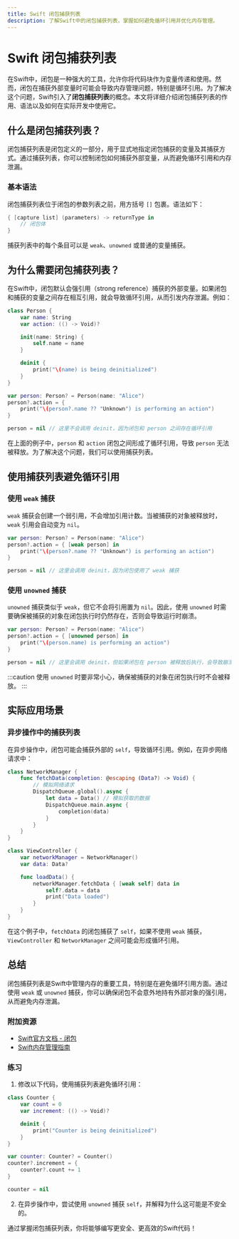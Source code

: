 ```yaml
---
title: Swift 闭包捕获列表
description: 了解Swift中的闭包捕获列表，掌握如何避免循环引用并优化内存管理。
---
```


# Swift 闭包捕获列表

在Swift中，闭包是一种强大的工具，允许你将代码块作为变量传递和使用。然而，闭包在捕获外部变量时可能会导致内存管理问题，特别是循环引用。为了解决这个问题，Swift引入了**闭包捕获列表**的概念。本文将详细介绍闭包捕获列表的作用、语法以及如何在实际开发中使用它。

## 什么是闭包捕获列表？

闭包捕获列表是闭包定义的一部分，用于显式地指定闭包捕获的变量及其捕获方式。通过捕获列表，你可以控制闭包如何捕获外部变量，从而避免循环引用和内存泄漏。

### 基本语法

闭包捕获列表位于闭包的参数列表之前，用方括号 `[]` 包裹。语法如下：

```swift
{ [capture list] (parameters) -> returnType in
    // 闭包体
}
```

捕获列表中的每个条目可以是 `weak`、`unowned` 或普通的变量捕获。

## 为什么需要闭包捕获列表？

在Swift中，闭包默认会强引用（strong reference）捕获的外部变量。如果闭包和捕获的变量之间存在相互引用，就会导致循环引用，从而引发内存泄漏。例如：

```swift
class Person {
    var name: String
    var action: (() -> Void)?

    init(name: String) {
        self.name = name
    }

    deinit {
        print("\(name) is being deinitialized")
    }
}

var person: Person? = Person(name: "Alice")
person?.action = {
    print("\(person?.name ?? "Unknown") is performing an action")
}

person = nil // 这里不会调用 deinit，因为闭包和 person 之间存在循环引用
```

在上面的例子中，`person` 和 `action` 闭包之间形成了循环引用，导致 `person` 无法被释放。为了解决这个问题，我们可以使用捕获列表。

## 使用捕获列表避免循环引用

### 使用 `weak` 捕获

`weak` 捕获会创建一个弱引用，不会增加引用计数。当被捕获的对象被释放时，`weak` 引用会自动变为 `nil`。

```swift
var person: Person? = Person(name: "Alice")
person?.action = { [weak person] in
    print("\(person?.name ?? "Unknown") is performing an action")
}

person = nil // 这里会调用 deinit，因为闭包使用了 weak 捕获
```

### 使用 `unowned` 捕获

`unowned` 捕获类似于 `weak`，但它不会将引用置为 `nil`。因此，使用 `unowned` 时需要确保被捕获的对象在闭包执行时仍然存在，否则会导致运行时崩溃。

```swift
var person: Person? = Person(name: "Alice")
person?.action = { [unowned person] in
    print("\(person.name) is performing an action")
}

person = nil // 这里会调用 deinit，但如果闭包在 person 被释放后执行，会导致崩溃
```

:::caution
使用 `unowned` 时要非常小心，确保被捕获的对象在闭包执行时不会被释放。
:::

## 实际应用场景

### 异步操作中的捕获列表

在异步操作中，闭包可能会捕获外部的 `self`，导致循环引用。例如，在异步网络请求中：

```swift
class NetworkManager {
    func fetchData(completion: @escaping (Data?) -> Void) {
        // 模拟网络请求
        DispatchQueue.global().async {
            let data = Data() // 模拟获取的数据
            DispatchQueue.main.async {
                completion(data)
            }
        }
    }
}

class ViewController {
    var networkManager = NetworkManager()
    var data: Data?

    func loadData() {
        networkManager.fetchData { [weak self] data in
            self?.data = data
            print("Data loaded")
        }
    }
}
```

在这个例子中，`fetchData` 的闭包捕获了 `self`，如果不使用 `weak` 捕获，`ViewController` 和 `NetworkManager` 之间可能会形成循环引用。

## 总结

闭包捕获列表是Swift中管理内存的重要工具，特别是在避免循环引用方面。通过使用 `weak` 或 `unowned` 捕获，你可以确保闭包不会意外地持有外部对象的强引用，从而避免内存泄漏。

### 附加资源

- [Swift官方文档 - 闭包](https://docs.swift.org/swift-book/LanguageGuide/Closures.html)
- [Swift内存管理指南](https://developer.apple.com/documentation/swift/memory_management)

### 练习

1. 修改以下代码，使用捕获列表避免循环引用：

```swift
class Counter {
    var count = 0
    var increment: (() -> Void)?

    deinit {
        print("Counter is being deinitialized")
    }
}

var counter: Counter? = Counter()
counter?.increment = {
    counter?.count += 1
}

counter = nil
```

2. 在异步操作中，尝试使用 `unowned` 捕获 `self`，并解释为什么这可能是不安全的。

通过掌握闭包捕获列表，你将能够编写更安全、更高效的Swift代码！